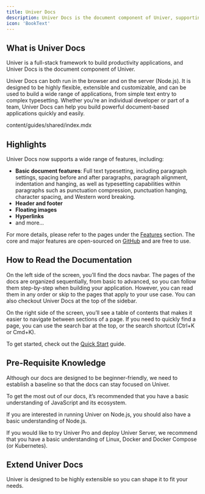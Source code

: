 ```yaml
---
title: Univer Docs
description: Univer Docs is the document component of Univer, supporting both browser and Node.js, with flexible, extensible, and customizable features.
icon: 'BookText'
---
```


## What is Univer Docs

Univer is a full-stack framework to build productivity applications, and Univer Docs is the document component of Univer.

Univer Docs can both run in the browser and on the server (Node.js). It is designed to be highly flexible, extensible and customizable, and can be used to build a wide range of applications, from simple text entry to complex typesetting. Whether you’re an individual developer or part of a team, Univer Docs can help you build powerful document-based applications quickly and easily.

<include cwd>content/guides/shared/index.mdx</include>

## Highlights

Univer Docs now supports a wide range of features, including:

- **Basic document features**: Full text typesetting, including paragraph settings, spacing before and after paragraphs, paragraph alignment, indentation and hanging, as well as typesetting capabilities within paragraphs such as punctuation compression, punctuation hanging, character spacing, and Western word breaking.
- **Header and footer**
- **Floating images**
- **Hyperlinks**
- and more...

For more details, please refer to the pages under the [Features](/guides/docs/features/core) section. The core and major features are open-sourced on [GitHub](https://github.com/dream-num/univer) and are free to use.

## How to Read the Documentation

On the left side of the screen, you’ll find the docs navbar. The pages of the docs are organized sequentially, from basic to advanced, so you can follow them step-by-step when building your application. However, you can read them in any order or skip to the pages that apply to your use case. You can also checkout Univer Docs at the top of the sidebar.

On the right side of the screen, you’ll see a table of contents that makes it easier to navigate between sections of a page. If you need to quickly find a page, you can use the search bar at the top, or the search shortcut (Ctrl+K or Cmd+K).

To get started, check out the [Quick Start](/guides/docs/getting-started/quickstart) guide.

## Pre-Requisite Knowledge

Although our docs are designed to be beginner-friendly, we need to establish a baseline so that the docs can stay focused on Univer.

To get the most out of our docs, it’s recommended that you have a basic understanding of JavaScript and its ecosystem.

If you are interested in running Univer on Node.js, you should also have a basic understanding of Node.js.

If you would like to try Univer Pro and deploy Univer Server, we recommend that you have a basic understanding of Linux, Docker and Docker Compose (or Kubernetes).

## Extend Univer Docs

Univer is designed to be highly extensible so you can shape it to fit your needs.

<Cards>
  <Card
    title="Quickstart"
    href="/en-US/guides/docs/getting-started/quickstart"
  />

  <Card
    title="Run on Node.js"
    href="/en-US/guides/docs/getting-started/integrations/node"
  />

  <Card
    title="Upgrade to Pro"
    href="/en-US/guides/docs/getting-started/pro"
  />

  <Card
    title="Features"
    href="/en-US/guides/docs/features/core"
  />
</Cards>
